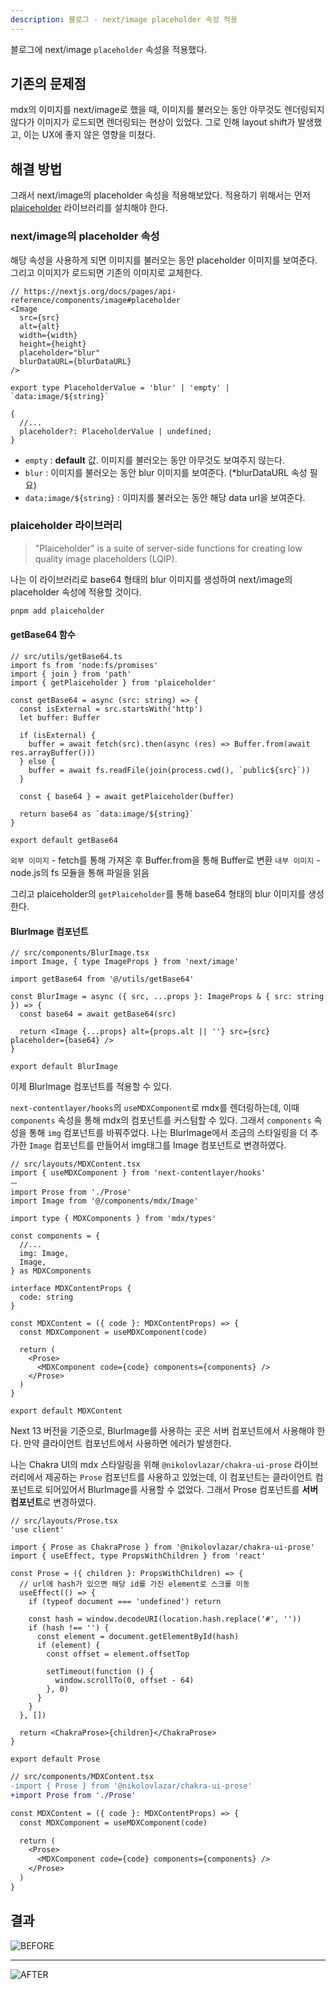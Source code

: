 ```yaml
---
description: 블로그 - next/image placeholder 속성 적용
---
```


블로그에 next/image `placeholder` 속성을 적용했다.

## 기존의 문제점

mdx의 이미지를 next/image로 했을 때, 이미지를 불러오는 동안 아무것도 렌더링되지 않다가 이미지가 로드되면 렌더링되는 현상이 있었다. 그로 인해 layout shift가 발생했고, 이는 UX에 좋지 않은 영향을 미쳤다.

## 해결 방법

그래서 next/image의 placeholder 속성을 적용해보았다. 적용하기 위해서는 먼저 [plaiceholder](https://plaiceholder.co/docs) 라이브러리를 설치해야 한다.

### next/image의 placeholder 속성

해당 속성을 사용하게 되면 이미지를 불러오는 동안 placeholder 이미지를 보여준다. 그리고 이미지가 로드되면 기존의 이미지로 교체한다.

```tsx
// https://nextjs.org/docs/pages/api-reference/components/image#placeholder
<Image
  src={src}
  alt={alt}
  width={width}
  height={height}
  placeholder="blur"
  blurDataURL={blurDataURL}
/>
```

<Admonition type="note" title="placeholder 속성의 값">

```tsx
export type PlaceholderValue = 'blur' | 'empty' | `data:image/${string}`

{
  //...
  placeholder?: PlaceholderValue | undefined;
}
```

- `empty` : **default** 값. 이미지를 불러오는 동안 아무것도 보여주지 않는다.
- `blur` : 이미지를 불러오는 동안 blur 이미지를 보여준다. (\*blurDataURL 속성 필요)
- `data:image/${string}` : 이미지를 불러오는 동안 해당 data url을 보여준다.

</Admonition>

### plaiceholder 라이브러리

> "Plaiceholder" is a suite of server-side functions for creating low quality image placeholders (LQIP).

나는 이 라이브러리로 base64 형태의 blur 이미지를 생성하여 next/image의 placeholder 속성에 적용할 것이다.

```bash
pnpm add plaiceholder
```

#### getBase64 함수

```tsx
// src/utils/getBase64.ts
import fs from 'node:fs/promises'
import { join } from 'path'
import { getPlaiceholder } from 'plaiceholder'

const getBase64 = async (src: string) => {
  const isExternal = src.startsWith('http')
  let buffer: Buffer

  if (isExternal) {
    buffer = await fetch(src).then(async (res) => Buffer.from(await res.arrayBuffer()))
  } else {
    buffer = await fs.readFile(join(process.cwd(), `public${src}`))
  }

  const { base64 } = await getPlaiceholder(buffer)

  return base64 as `data:image/${string}`
}

export default getBase64
```

`외부 이미지` - fetch를 통해 가져온 후 Buffer.from을 통해 Buffer로 변환
`내부 이미지` - node.js의 fs 모듈을 통해 파일을 읽음

그리고 plaiceholder의 `getPlaiceholder`를 통해 base64 형태의 blur 이미지를 생성한다.

#### BlurImage 컴포넌트

```tsx
// src/components/BlurImage.tsx
import Image, { type ImageProps } from 'next/image'

import getBase64 from '@/utils/getBase64'

const BlurImage = async ({ src, ...props }: ImageProps & { src: string }) => {
  const base64 = await getBase64(src)

  return <Image {...props} alt={props.alt || ''} src={src} placeholder={base64} />
}

export default BlurImage
```

이제 BlurImage 컴포넌트를 적용할 수 있다.

`next-contentlayer/hooks`의 `useMDXComponent`로 mdx를 렌더링하는데, 이때 `components` 속성을 통해 mdx의 컴포넌트를 커스텀할 수 있다. 그래서 `components` 속성을 통해 `img` 컴포넌트를 바꿔주었다.
나는 BlurImage에서 조금의 스타일링을 더 추가한 `Image` 컴포넌트를 만들어서 img태그를 Image 컴포넌트로 변경하였다.

```tsx
// src/layouts/MDXContent.tsx
import { useMDXComponent } from 'next-contentlayer/hooks'
ㅡ
import Prose from './Prose'
import Image from '@/components/mdx/Image'

import type { MDXComponents } from 'mdx/types'

const components = {
  //...
  img: Image,
  Image,
} as MDXComponents

interface MDXContentProps {
  code: string
}

const MDXContent = ({ code }: MDXContentProps) => {
  const MDXComponent = useMDXComponent(code)

  return (
    <Prose>
      <MDXComponent code={code} components={components} />
    </Prose>
  )
}

export default MDXContent
```

<Admonition type="warning" title="주의사항">

Next 13 버전을 기준으로, BlurImage를 사용하는 곳은 서버 컴포넌트에서 사용해야 한다. 만약 클라이언트 컴포넌트에서 사용하면 에러가 발생한다.

나는 Chakra UI의 mdx 스타일링을 위해 `@nikolovlazar/chakra-ui-prose` 라이브러리에서 제공하는 `Prose` 컴포넌트를 사용하고 있었는데, 이 컴포넌트는 클라이언트 컴포넌트로 되어있어서 BlurImage를 사용할 수 없었다.
그래서 Prose 컴포넌트를 **서버 컴포넌트**로 변경하였다.

```tsx
// src/layouts/Prose.tsx
'use client'

import { Prose as ChakraProse } from '@nikolovlazar/chakra-ui-prose'
import { useEffect, type PropsWithChildren } from 'react'

const Prose = ({ children }: PropsWithChildren) => {
  // url에 hash가 있으면 해당 id를 가진 element로 스크롤 이동
  useEffect(() => {
    if (typeof document === 'undefined') return

    const hash = window.decodeURI(location.hash.replace('#', ''))
    if (hash !== '') {
      const element = document.getElementById(hash)
      if (element) {
        const offset = element.offsetTop

        setTimeout(function () {
          window.scrollTo(0, offset - 64)
        }, 0)
      }
    }
  }, [])

  return <ChakraProse>{children}</ChakraProse>
}

export default Prose
```

```diff
// src/components/MDXContent.tsx
-import { Prose } from '@nikolovlazar/chakra-ui-prose'
+import Prose from './Prose'

const MDXContent = ({ code }: MDXContentProps) => {
  const MDXComponent = useMDXComponent(code)

  return (
    <Prose>
      <MDXComponent code={code} components={components} />
    </Prose>
  )
}
```

</Admonition>

## 결과

![BEFORE](/log/23.11/11.26/before.gif)

---

![AFTER](/log/23.11/11.26/after.gif)

